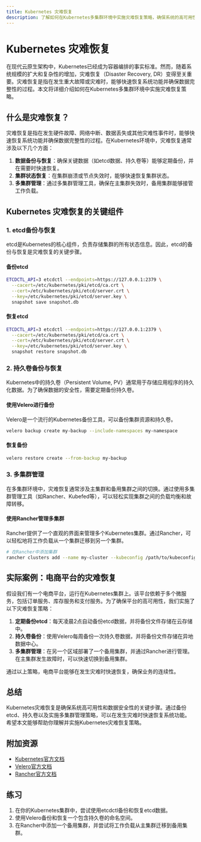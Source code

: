 ```yaml
---
title: Kubernetes 灾难恢复
description: 了解如何在Kubernetes多集群环境中实施灾难恢复策略，确保系统的高可用性和数据的安全性。
---
```


# Kubernetes 灾难恢复

在现代云原生架构中，Kubernetes已经成为容器编排的事实标准。然而，随着系统规模的扩大和复杂性的增加，灾难恢复（Disaster Recovery, DR）变得至关重要。灾难恢复是指在发生重大故障或灾难时，能够快速恢复系统功能并确保数据完整性的过程。本文将详细介绍如何在Kubernetes多集群环境中实施灾难恢复策略。

## 什么是灾难恢复？

灾难恢复是指在发生硬件故障、网络中断、数据丢失或其他灾难性事件时，能够快速恢复系统功能并确保数据完整性的过程。在Kubernetes环境中，灾难恢复通常涉及以下几个方面：

1. **数据备份与恢复**：确保关键数据（如etcd数据、持久卷等）能够定期备份，并在需要时快速恢复。
2. **集群状态恢复**：在集群崩溃或节点失效时，能够快速恢复集群状态。
3. **多集群管理**：通过多集群管理工具，确保在主集群失效时，备用集群能够接管工作负载。

## Kubernetes 灾难恢复的关键组件

### 1. etcd备份与恢复

etcd是Kubernetes的核心组件，负责存储集群的所有状态信息。因此，etcd的备份与恢复是灾难恢复的关键步骤。

#### 备份etcd

```bash
ETCDCTL_API=3 etcdctl --endpoints=https://127.0.0.1:2379 \
  --cacert=/etc/kubernetes/pki/etcd/ca.crt \
  --cert=/etc/kubernetes/pki/etcd/server.crt \
  --key=/etc/kubernetes/pki/etcd/server.key \
  snapshot save snapshot.db
```

#### 恢复etcd

```bash
ETCDCTL_API=3 etcdctl --endpoints=https://127.0.0.1:2379 \
  --cacert=/etc/kubernetes/pki/etcd/ca.crt \
  --cert=/etc/kubernetes/pki/etcd/server.crt \
  --key=/etc/kubernetes/pki/etcd/server.key \
  snapshot restore snapshot.db
```

### 2. 持久卷备份与恢复

Kubernetes中的持久卷（Persistent Volume, PV）通常用于存储应用程序的持久化数据。为了确保数据的安全性，需要定期备份持久卷。

#### 使用Velero进行备份

Velero是一个流行的Kubernetes备份工具，可以备份集群资源和持久卷。

```bash
velero backup create my-backup --include-namespaces my-namespace
```

#### 恢复备份

```bash
velero restore create --from-backup my-backup
```

### 3. 多集群管理

在多集群环境中，灾难恢复通常涉及主集群和备用集群之间的切换。通过使用多集群管理工具（如Rancher、Kubefed等），可以轻松实现集群之间的负载均衡和故障转移。

#### 使用Rancher管理多集群

Rancher提供了一个直观的界面来管理多个Kubernetes集群。通过Rancher，可以轻松地将工作负载从一个集群迁移到另一个集群。

```bash
# 在Rancher中添加集群
rancher clusters add --name my-cluster --kubeconfig /path/to/kubeconfig
```

## 实际案例：电商平台的灾难恢复

假设我们有一个电商平台，运行在Kubernetes集群上。该平台依赖于多个微服务，包括订单服务、库存服务和支付服务。为了确保平台的高可用性，我们实施了以下灾难恢复策略：

1. **定期备份etcd**：每天凌晨2点自动备份etcd数据，并将备份文件存储在云存储中。
2. **持久卷备份**：使用Velero每周备份一次持久卷数据，并将备份文件存储在异地数据中心。
3. **多集群管理**：在另一个区域部署了一个备用集群，并通过Rancher进行管理。在主集群发生故障时，可以快速切换到备用集群。

通过以上策略，电商平台能够在发生灾难时快速恢复，确保业务的连续性。

## 总结

Kubernetes灾难恢复是确保系统高可用性和数据安全性的关键步骤。通过备份etcd、持久卷以及实施多集群管理策略，可以在发生灾难时快速恢复系统功能。希望本文能够帮助你理解并实施Kubernetes灾难恢复策略。

## 附加资源

- [Kubernetes官方文档](https://kubernetes.io/docs/home/)
- [Velero官方文档](https://velero.io/docs/)
- [Rancher官方文档](https://rancher.com/docs/)

## 练习

1. 在你的Kubernetes集群中，尝试使用etcdctl备份和恢复etcd数据。
2. 使用Velero备份和恢复一个包含持久卷的命名空间。
3. 在Rancher中添加一个备用集群，并尝试将工作负载从主集群迁移到备用集群。
